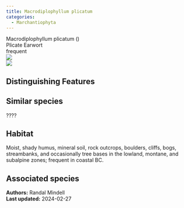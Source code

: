 ```yaml
---
title: Macrodiplophyllum plicatum
categories:
  - Marchantiophyta
---
```


<div class="info-panel">
 <div class="info-top">
  <div class="taxon-scientific"><span class="taxon-name">Macrodiplophyllum plicatum</span> <span class="taxon-authority"></span> <span class="taxon-family">()</span></div>
  <div class="taxon-common">Plicate Earwort</div>
 </div>
 <div class="info-bottom">
  <div class="taxon-qnd"></div>
  <div class="taxon-abundance">frequent</div>
 </div>
</div>

<div class="tab-index">
 <div class="tab-eye tab-active"><img src="../img/bryo guide eye.png"/></div>
 <div class="tab-microscope"><img src="../img/bryo guide microscope.png"/></div>
</div>

## Distinguishing Features



## Similar species

????

## Habitat

Moist, shady humus, mineral soil, rock outcrops, boulders, cliffs, bogs, streambanks, and occasionally tree bases in the lowland, montane, and subalpine zones; frequent in coastal BC.

## Associated species



<div class="taxon-footer">
 <div class="taxon-authors"><b>Authors:</b> <span>Randal Mindell</span></div>
 <div class="taxon-update"><b>Last updated:</b> <span>2024-02-27</span></div>
</div>

